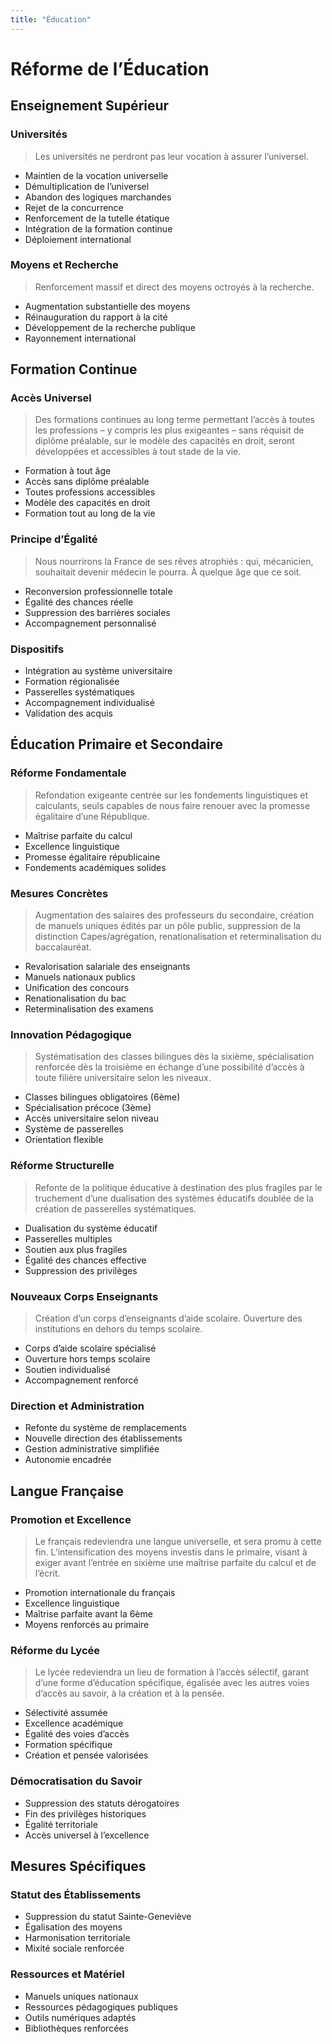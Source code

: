 ```yaml
---
title: "Éducation"
---
```


# Réforme de l'Éducation

## Enseignement Supérieur

### Universités
> Les universités ne perdront pas leur vocation à assurer l'universel.

- Maintien de la vocation universelle
- Démultiplication de l'universel
- Abandon des logiques marchandes
- Rejet de la concurrence
- Renforcement de la tutelle étatique
- Intégration de la formation continue
- Déploiement international

### Moyens et Recherche
> Renforcement massif et direct des moyens octroyés à la recherche.

- Augmentation substantielle des moyens
- Réinauguration du rapport à la cité
- Développement de la recherche publique
- Rayonnement international

## Formation Continue

### Accès Universel
> Des formations continues au long terme permettant l'accès à toutes les professions – y compris les plus exigeantes – sans réquisit de diplôme préalable, sur le modèle des capacités en droit, seront développées et accessibles à tout stade de la vie.

- Formation à tout âge
- Accès sans diplôme préalable
- Toutes professions accessibles
- Modèle des capacités en droit
- Formation tout au long de la vie

### Principe d'Égalité
> Nous nourrirons la France de ses rêves atrophiés : qui, mécanicien, souhaitait devenir médecin le pourra. À quelque âge que ce soit.

- Reconversion professionnelle totale
- Égalité des chances réelle
- Suppression des barrières sociales
- Accompagnement personnalisé

### Dispositifs
- Intégration au système universitaire
- Formation régionalisée
- Passerelles systématiques
- Accompagnement individualisé
- Validation des acquis

## Éducation Primaire et Secondaire

### Réforme Fondamentale
> Refondation exigeante centrée sur les fondements linguistiques et calculants, seuls capables de nous faire renouer avec la promesse égalitaire d'une République.

- Maîtrise parfaite du calcul
- Excellence linguistique
- Promesse égalitaire républicaine
- Fondements académiques solides

### Mesures Concrètes
> Augmentation des salaires des professeurs du secondaire, création de manuels uniques édités par un pôle public, suppression de la distinction Capes/agrégation, renationalisation et reterminalisation du baccalauréat.

- Revalorisation salariale des enseignants
- Manuels nationaux publics
- Unification des concours
- Renationalisation du bac
- Reterminalisation des examens

### Innovation Pédagogique
> Systématisation des classes bilingues dès la sixième, spécialisation renforcée dès la troisième en échange d'une possibilité d'accès à toute filière universitaire selon les niveaux.

- Classes bilingues obligatoires (6ème)
- Spécialisation précoce (3ème)
- Accès universitaire selon niveau
- Système de passerelles
- Orientation flexible

### Réforme Structurelle
> Refonte de la politique éducative à destination des plus fragiles par le truchement d'une dualisation des systèmes éducatifs doublée de la création de passerelles systématiques.

- Dualisation du système éducatif
- Passerelles multiples
- Soutien aux plus fragiles
- Égalité des chances effective
- Suppression des privilèges

### Nouveaux Corps Enseignants
> Création d'un corps d'enseignants d'aide scolaire. Ouverture des institutions en dehors du temps scolaire.

- Corps d'aide scolaire spécialisé
- Ouverture hors temps scolaire
- Soutien individualisé
- Accompagnement renforcé

### Direction et Administration
- Refonte du système de remplacements
- Nouvelle direction des établissements
- Gestion administrative simplifiée
- Autonomie encadrée

## Langue Française

### Promotion et Excellence
> Le français redeviendra une langue universelle, et sera promu à cette fin. L'intensification des moyens investis dans le primaire, visant à exiger avant l'entrée en sixième une maîtrise parfaite du calcul et de l'écrit.

- Promotion internationale du français
- Excellence linguistique
- Maîtrise parfaite avant la 6ème
- Moyens renforcés au primaire

### Réforme du Lycée
> Le lycée redeviendra un lieu de formation à l'accès sélectif, garant d'une forme d'éducation spécifique, égalisée avec les autres voies d'accès au savoir, à la création et à la pensée.

- Sélectivité assumée
- Excellence académique
- Égalité des voies d'accès
- Formation spécifique
- Création et pensée valorisées

### Démocratisation du Savoir
- Suppression des statuts dérogatoires
- Fin des privilèges historiques
- Égalité territoriale
- Accès universel à l'excellence

## Mesures Spécifiques

### Statut des Établissements
- Suppression du statut Sainte-Geneviève
- Égalisation des moyens
- Harmonisation territoriale
- Mixité sociale renforcée

### Ressources et Matériel
- Manuels uniques nationaux
- Ressources pédagogiques publiques
- Outils numériques adaptés
- Bibliothèques renforcées
